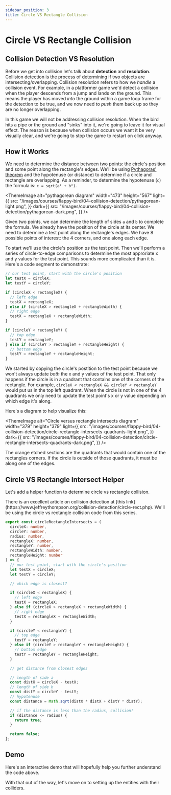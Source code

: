 ```yaml
---
sidebar_position: 3
title: Circle VS Rectangle Collision
---
```



# Circle VS Rectangle Collision

## Collision Detection VS Resolution

Before we get into collision let's talk about **detection** and **resolution**. Collision detection is the process of determining if two objects are intersecting/overlapping. Collision resolution refers to how we _handle_ a collision event. For example, in a platformer game we'd detect a collision when the player descends from a jump and lands on the ground. This means the player has moved _into_ the ground within a game loop frame for the detection to be true, and we now need to _push_ them back up so they are no longer overlapping.

In this game we will not be addressing collision resolution. When the bird hits a pipe or the ground and "sinks" into it, we're going to leave it for visual effect. The reason is because when collision occurs we want it be very visually clear, and we're going to stop the game to restart on click anyway.

## How it Works

We need to determine the distance between two points: the circle's position and some point along the rectangle's edges. We'll be using [Pythagoras' theorem](https://en.wikipedia.org/wiki/Pythagorean_theorem) and the hypotenuse (or distance) to determine if a circle and rectangle are overlapping. As a reminder, to determine the hypotenuse (`c`) the formula is: `c = sqrt(a² + b²)`.

<ThemeImage
  alt="pythagorean diagram"
  width="473"
  height="567"
  light={{
    src: "/images/courses/flappy-bird/04-collision-detection/pythagorean-light.png",
  }}
  dark={{
    src: "/images/courses/flappy-bird/04-collision-detection/pythagorean-dark.png",
  }}
/>

Given two points, we can determine the length of sides `a` and `b` to complete the formula. We already have the position of the circle at its center. We need to determine a test point along the rectangle's edges. We have 8 possible points of interest: the 4 corners, and one along each edge.

To start we'll use the circle's position _as_ the test point. Then we'll perform a series of circle-to-edge comparisons to determine the most approriate x and y values for the test point. This sounds more complicated than it is. Here's a code segment to demonstrate:

```typescript
// our test point, start with the circle's position
let testX = circleX;
let testY = circleY;

if (circleX < rectangleX) {
  // left edge
  testX = rectangleX;
} else if (circleX > rectangleX + rectangleWidth) {
  // right edge
  testX = rectangleX + rectangleWidth;
}

if (circleY < rectangleY) {
  // top edge
  testY = rectangleY;
} else if (circleY > rectangleY + rectangleHeight) {
  // bottom edge
  testY = rectangleY + rectangleHeight;
}
```

We started by copying the circle's postition to the test point because we won't always update _both_ the x and y values of the test point. That only happens if the circle is in a quadrant that contains one of the corners of the rectangle. For example, `circleX < rectangleX && circleY < rectangleY` would put us in the top left quadrant. When the circle is not in one of the 4 quadrants we only need to update the test point's x or y value depending on which edge it's along.

Here's a diagram to help visualize this:

<ThemeImage
  alt="Circle versus rectangle intersects diagram"
  width="379"
  height="379"
  light={{
    src: "/images/courses/flappy-bird/04-collision-detection/circle-rectangle-intersects-quadrants-light.png",
  }}
  dark={{
    src: "/images/courses/flappy-bird/04-collision-detection/circle-rectangle-intersects-quadrants-dark.png",
  }}
/>

The orange etched sections are the quadrants that would contain one of the rectangles corners. If the circle is outside of those quadrants, it must be along one of the edges.

## Circle VS Rectangle Intersect Helper

Let's add a helper function to determine circle vs rectangle collision.

<AlertInfo>
  There is an excellent article on collision detection at [this
  link](https://www.jeffreythompson.org/collision-detection/circle-rect.php).
  We'll be using the circle vs rectangle collision code from this series.
</AlertInfo>

```typescript title="src/lib/collision.ts"
export const circleRectangleIntersects = (
  circleX: number,
  circleY: number,
  radius: number,
  rectangleX: number,
  rectangleY: number,
  rectangleWidth: number,
  rectangleHeight: number
) => {
  // our test point, start with the circle's position
  let testX = circleX;
  let testY = circleY;

  // which edge is closest?

  if (circleX < rectangleX) {
    // left edge
    testX = rectangleX;
  } else if (circleX > rectangleX + rectangleWidth) {
    // right edge
    testX = rectangleX + rectangleWidth;
  }

  if (circleY < rectangleY) {
    // top edge
    testY = rectangleY;
  } else if (circleY > rectangleY + rectangleHeight) {
    // bottom edge
    testY = rectangleY + rectangleHeight;
  }

  // get distance from closest edges

  // length of side a
  const distX = circleX - testX;
  // length of side b
  const distY = circleY - testY;
  // hypotenuse
  const distance = Math.sqrt(distX * distX + distY * distY);

  // if the distance is less than the radius, collision!
  if (distance <= radius) {
    return true;
  }

  return false;
};
```

## Demo

Here's an interactive demo that will hopefully help you further understand the code above.

<CircleVsRectangle />

With that out of the way, let's move on to setting up the entities with their colliders.
